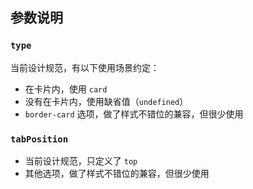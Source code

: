 
<Meta of={TabStories} />

## 参数说明

### `type`
当前设计规范，有以下使用场景约定：

* 在卡片内，使用 `card`
* 没有在卡片内，使用缺省值（`undefined`）
* `border-card` 选项，做了样式不错位的兼容，但很少使用


### `tabPosition`

* 当前设计规范，只定义了 `top`
* 其他选项，做了样式不错位的兼容，但很少使用